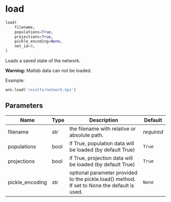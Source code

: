 # load { #ANNarchy.core.IO.load }

```python
load(
    filename,
    populations=True,
    projections=True,
    pickle_encoding=None,
    net_id=0,
)
```

Loads a saved state of the network.

**Warning:** Matlab data can not be loaded.

Example:

```python
ann.load('results/network.npz')
```

## Parameters {.doc-section .doc-section-parameters}

| Name            | Type   | Description                                                                                  | Default    |
|-----------------|--------|----------------------------------------------------------------------------------------------|------------|
| filename        | str    | the filename with relative or absolute path.                                                 | _required_ |
| populations     | bool   | if True, population data will be loaded (by default True)                                    | `True`     |
| projections     | bool   | if True, projection data will be loaded (by default True)                                    | `True`     |
| pickle_encoding | str    | optional parameter provided to the pickle.load() method. If set to None the default is used. | `None`     |